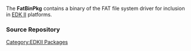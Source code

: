 [[Category:EDKII Packages]]
The '''FatBinPkg''' contains a binary of the FAT file system driver for inclusion in [[EDK II]] platforms.

===Source Repository===
{{Edk2SubPkg|FatBinPkg}}